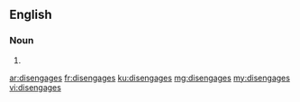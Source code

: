 ==English==

===Noun===
{{head|en|plural}}

# {{plural of|disengage|lang=en|nocat=1}}

[[ar:disengages]]
[[fr:disengages]]
[[ku:disengages]]
[[mg:disengages]]
[[my:disengages]]
[[vi:disengages]]